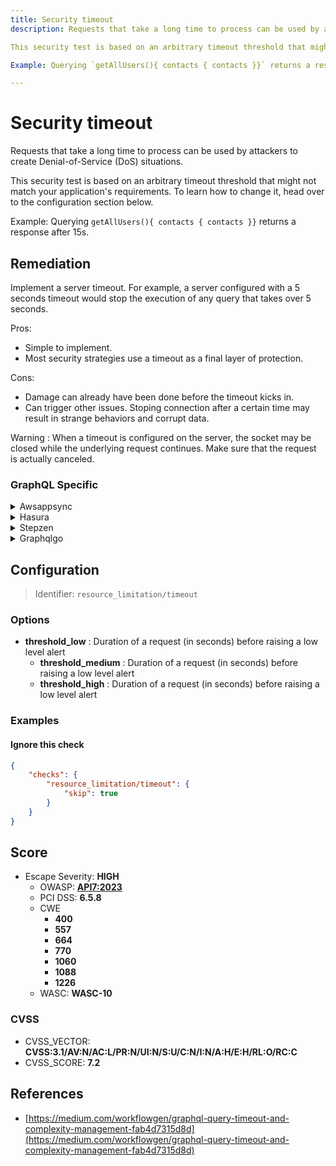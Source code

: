 ```yaml
---
title: Security timeout
description: Requests that take a long time to process can be used by attackers to create Denial-of-Service (DoS) situations.

This security test is based on an arbitrary timeout threshold that might not match your application's requirements. To learn how to change it, head over to the configuration section below.

Example: Querying `getAllUsers(){ contacts { contacts }}` returns a response after 15s.

---
```


# Security timeout

Requests that take a long time to process can be used by attackers to create Denial-of-Service (DoS) situations.

This security test is based on an arbitrary timeout threshold that might not match your application's requirements. To learn how to change it, head over to the configuration section below.

Example: Querying `getAllUsers(){ contacts { contacts }}` returns a response after 15s.


## Remediation

Implement a server timeout. For example, a server configured with a 5 seconds timeout would stop the execution of any query that takes over 5 seconds.

Pros:
 - Simple to implement.
 - Most security strategies use a timeout as a final layer of protection.

Cons:
 - Damage can already have been done before the timeout kicks in.
 - Can trigger other issues. Stoping connection after a certain time may result in strange behaviors and corrupt data.

Warning :
  When a timeout is configured on the server, the socket may be closed while the underlying request continues. Make sure that the request is actually canceled.



### GraphQL Specific

<details>
    <summary>Awsappsync</summary>

AWS AppSync enforces a timeout of 30s on each request by default.

If your API sits behind an [API Gateway](https://docs.aws.amazon.com/apigateway/latest/developerguide/welcome.html), you can configure a different (but lower than the hard 30s limit) timeout in the AWS API Gateway console by following this path:

AWS API Gateway console > {Your App} > Resources > Integration Request > "Use default timeout".


</details>

<details>
    <summary>Hasura</summary>

Hasura allows you to set a custom query timeout.

To do so:
- Go to Project Console > Security Settings > API Limits.
- Click on "Global".
- Set a timeout (e.g., 10s).


</details>

<details>
    <summary>Stepzen</summary>

There is no known remediation for StepZen.


</details>

<details>
    <summary>Graphqlgo</summary>

Implement a server timeout by following this guide:

[The complete guide to Go net/http timeouts - Cloudfare blog](https://blog.cloudflare.com/the-complete-guide-to-golang-net-http-timeouts/)


</details>


## Configuration

> Identifier: `resource_limitation/timeout`

### Options

- **threshold_low** : Duration of a request (in seconds) before raising a low level alert
  - **threshold_medium** : Duration of a request (in seconds) before raising a low level alert
  - **threshold_high** : Duration of a request (in seconds) before raising a low level alert
  



### Examples



#### Ignore this check

```json
{
    "checks": {
        "resource_limitation/timeout": {
            "skip": true
        }
    }
}
```




## Score

- Escape Severity: **<span className="high-severity">HIGH</span>**
  - OWASP: **[API7:2023](https://github.com/OWASP/API-Security/blob/master/editions/2023/en/0xa7-server-side-request-forgery.md)**
  - PCI DSS: **6.5.8**
  - CWE
    - **400**
    - **557**
    - **664**
    - **770**
    - **1060**
    - **1088**
    - **1226**
  - WASC: **WASC-10**
  
  

### CVSS

- CVSS_VECTOR: **CVSS:3.1/AV:N/AC:L/PR:N/UI:N/S:U/C:N/I:N/A:H/E:H/RL:O/RC:C**
- CVSS_SCORE: **7.2**

## References

- [https://medium.com/workflowgen/graphql-query-timeout-and-complexity-management-fab4d7315d8d](https://medium.com/workflowgen/graphql-query-timeout-and-complexity-management-fab4d7315d8d)
  